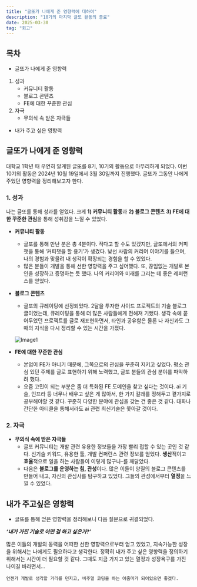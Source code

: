 ```yaml
---
title: "글또가 나에게 준 영향력에 대하여"
description: "10기의 마지막 글또 활동의 종료"
date: 2025-03-30
tag: "회고"
---
```


## 목차

- 글또가 나에게 준 영향력

1. 성과
   - 커뮤니티 활동
   - 블로그 콘텐츠
   - FE에 대한 꾸준한 관심
2. 자극
   - 무의식 속 받은 자극들

- 내가 주고 싶은 영향력

## 글또가 나에게 준 영향력

대학교 1학년 때 우연히 알게된 글또를 8기, 10기의 활동으로 마무리하게 되었다. 이번 10기의 활동은 2024년 10월 19일에서 3월 30일까지 진행했다. 글또가 그동안 나에게 주었던 영향력을 정리해보고자 한다.

### 1. 성과

나는 글또를 통해 성과를 얻었다. 크게 **1) 커뮤니티 활동**과 **2) 블로그 콘텐츠** **3) FE에 대한 꾸준한 관심**을 통해 성취감을 느낄 수 있었다.

- **커뮤니티 활동**

  - 글또를 통해 만난 분은 총 4분이다. 적다고 할 수도 있겠지만, 글또에서의 커피챗을 통해 ‘커피챗을 할 용기’가 생겼다. 낯선 사람의 커리어 이야기를 들으며, 나의 경험과 맞물려 내 생각이 확장되는 경험을 할 수 있었다.
  - 많은 분들이 개발을 통해 선한 영향력을 주고 싶어했다. 또, 끊임없는 개발로 본인을 성장하고 증명하는 듯 했다. 나의 커리어와 미래를 그리는 데 좋은 레퍼런스를 얻었다.

- **블로그 콘텐츠**

  - 글또의 큐레이팅에 선정되었다. 2달을 투자한 사이드 프로젝트의 기술 블로그 글이었는데, 큐레이팅을 통해 더 많은 사람들에게 전해져 기뻤다. 생각 속에 묻어두었던 프로젝트를 글로 재표현하면서, 타인과 공유함은 물론 나 자신과도 그때의 지식을 다시 정리할 수 있는 시간을 가졌다.

  ![Image1](https://github.com/user-attachments/assets/b53f3d11-0d60-44bb-83ca-0f4efef7eb3a)

- **FE에 대한 꾸준한 관심**
  - 본업이 FE가 아니기 때문에, 그쪽으로의 관심을 꾸준히 지키고 싶었다. 평소 관심 있던 주제를 글로 표현하기 위해 노력했고, 글또 분들의 관심 분야를 파악하려 했다.
  - 요즘 고민이 되는 부분은 좀 더 특화된 FE 도메인을 찾고 싶다는 것이다. ai 기술, 인프라 등 너무나 배우고 싶은 게 많아서, 한 가지 갈래를 정해두고 곁가지로 공부해야할 것 같다. 꾸준히 다양한 분야에 관심을 갖는 건 좋은 것 같다. 대화나 간단한 아티클을 통해서라도 ai 관련 최신기술은 쫓아갈 것이다.

### 2. 자극

- **무의식 속에 받은 자극들**
  - 글또 커뮤니티는 개발 관련 유용한 정보들을 가장 빨리 접할 수 있는 곳인 것 같다. 신기술 키워드, 유용한 툴, 개발 컨퍼런스 관련 정보를 얻었다. **생산**적이고 **효율**적으로 일을 하는 사람들이 이렇게 많구나-를 깨달았다.
  - 다음은 **블로그를 운영하는 힘, 관성**이다. 많은 이들이 양질의 블로그 콘텐츠를 만들어 내고, 자신의 관심사를 탐구하고 있었다. 그들의 관성에서부터 **열정**을 느낄 수 있었다.

## 내가 주고싶은 영향력

- 글또를 통해 얻은 영향력을 정리해보니 다음 질문으로 귀결되었다.

**_‘내가 가진 기술로 어떤 걸 하고 싶은가?’_**

많은 이들의 개발의 동력을 어떠한 선한 영향력으로부터 얻고 있었고, 지속가능한 성장을 위해서는 나에게도 필요하다고 생각한다. 정확히 내가 주고 싶은 영향력을 정의하기 위해서는 시간이 더 필요할 것 같다. 그때도 지금 가지고 있는 열정과 성장욕구를 가진 나이길 바라면서…

    언젠가 개발로 생각할 거리를 던지고, 비주얼 코딩을 하는 아줌마가 되어있으면 좋겠다.
